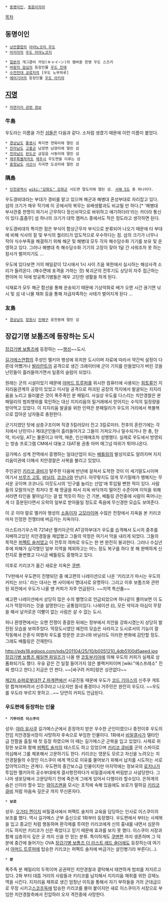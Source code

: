  * [[동명이인]], [[동음이의어]]

[[목차]]


== 동명이인 ==
 * [[낭만클럽]]의 [[아야노코지 우도]]
 * [[아리아]]의 [[우도 아야노코지]]


 * [[일본]]의 개그콤비 캬잉(キャイ~ン)의 멤버중 한명 우도 스즈키
 * [[바람의 검심]]의 등장인물 [[우도 진에]]
 * [[수전전대 쿄류저]]의 [우도 노부하루]
 * [[에어기어]]의 등장인물 [[우도 아키라]]


== [[지명]] ==
 * [[자연지리 관련 정보]]

=== 牛島 ===
우도라는 이름을 가진 [[섬]]들은 다음과 같다. 소처럼 생겼기 때문에 이런 이름이 붙었다.

 * [[경상남도]] [[통영]]시 욕지면 연화리에 딸린 섬
 * [[전라남도]] [[고흥]]군 남양면 남양리에 딸린 섬
 * [[전라남도]] [[완도]]군 금일읍 사동리에 딸린 섬
 * [[제주특별자치도]] [[제주]]시 우도면을 이루는 섬
 * [[충청남도]] [[서산]]시 지곡면 도성리에 딸린 섬

=== 隅島 ===
 * [[인천광역시]] [[wiki:"강화도" 강화군]] 서도면 말도리에 딸린 섬. [[서해 5도]] 중 하나이다.

우도경비대라는 부대가 경비를 맡고 있으며 해군과 해병대 혼성부대로 자리잡고 있다. 섬의 크기가 매우 작기에 이 곳에서의 복무는 유배생활과도 비교될 만 하다.[* '해병대 부사관중 한명이 여기서 근무하다 정신쇠약으로 바위하고 얘기하더라'라는 카더라 통신이 있다.흠좀무]  섬 하나의 크기가 대학 캠퍼스 중에서도 작은 정도라고 생각하면 된다.

우도경비대의 특이한 점은 부식이 함상근무자 부식으로 분류되어 나오기 때문에 타 부대에 비해 식사의 질 및 부식의 퀄리티가 압도적으로 우수하다는 점. 섬의 크기가 너무나 작아 식수부족을 해결하기 위해 해군 및 해병대 모두 각자 해수담수화 기기를 보유 및 운영하고 있다. 그러나 해병대 측 해수담수화 기기의 고장이 잦아 1달 간 샤워조차 못 하는 참사가 벌어지기도 ...

우도에 있다보면 거의 매일같이 12시에서 1시 사이 즈음 북한에서 실시하는 해상사격 소리가 들려온다. (해수면에 포격을 가하는 것) 북괴군의 전투기도 상당히 자주 접근하는 편이며 이 덕에 방공특기병들은 매우 고단한 생활을 하게 된다.

식재료가 모두 해군 함선을 통해 운송되기 때문에 기상악화로 배가 오랜 시간 끊기면 낚시 및 섬 내 나물 채취 등을 통해 자급자족하는 사태가 벌어지게 된다 ...

=== 友島 ===
 * [[경상남도]] [[창원시]] [[진해구]] 웅천동에 딸린 섬

== 장갑기명 보톰즈에 등장하는 도시 ==
[[장갑기병 보톰즈]]에 등장하는 ~~[[행성]]~~도시.

[[길가메스연합]]의 주성인 멜키아 행성에 위치한 도시이며 자료에 따라서 약간씩 설정이 다른데 어쨌거나 [[발라란트]]의 공격으로 생긴 크레이터에 군이 기지를 만들었다가 버린 것을 난민들이 흘러들어가면서 일종의 슬럼이 되었다.

원래는 군의 시설이었기 때문에 [[아머드 트루퍼]]를 위시한 컴퓨터에 사용되는 [[희토류]]인 지지리움관계의 공장이 있었고 미사일 공격으로 파괴된 공장의 적지에서 발굴되는 지지리움을 노리고 들러붙은 것이 폭주족인 분 패밀리. 사실상 우도를 다스리는 치안경찰은 분패밀리의 범죄행위를 묵인하는 대신 지지리움의 밀거래에서 얻어지는 수익의 일정량을 받아먹고 있었다. 이 지지리움 발굴을 위한 인력은 분패밀리가 우도의 거리에서 복불복으로 잡아온 남자들로 충원한다.

군기지였던 탓에 삼층구조이며 직경 5킬러모터 전고 3킬로미터. 전후의 혼란기에는 각지에서 난민이나 제대군인들이 흘러들어가고 그들이 가져오거나 밀수되거나 한 총, 탄약, 미사일, AT는 물론이고 마약, 매춘, 인신매매조차 성행했다. 실제로 우도에서 방영되는 방송 프로그램 CM에서 대놓고 대AT용 권총 아머 매그넘 따위가 튀어나온다.

길가메스 성계 전역에서 흥행하는 일대산업이 되는 [[배틀링]]의 발상지로도 알려지며 지지리움이권에 더해서 치안경찰은 사복을 불리고 있었다.

주인공인 [[키리코 큐비]]가 탈주한 다음에 반년에 걸쳐서 도착한 것이 이 세기말도시이며 여기서 [[브루즈 고토]], [[바닐라]], [[코코나]]와 만났다. 아무렇지도 않게 무기밀매가 행해지는 무서운 곳이며 코코나도 이웃도시의 '인구를 늘리는 산업'에 투입될 뻔한 적이 있다. 사람들의 모랄의식은 최저다 못 해 땅굴을 파서 지옥 바닥까지 떨어진 수준이며 이익을 위해서라면 타인을 팔아넘기는 걸 밥 먹듯이 하는 건 기본, 배틀링 관전중에 사람이 죽어나는게 더 흥분된다면서 오락의 일부로 받아들일 정도로 죽음에 무신경한 모습도 보여준다.

이 곳 이야 말로 멜키아 행성의 [[소돔]]이자 [[고모라]]이며 수많은 전장에서 지옥을 본 키리코마저 인정한 전쟁터에 버금가는 지옥이다.

아스트라기우스력 7214년 멜키아군의 AT강하부대가 우도를 습격해서 도시의 중추를 지배하고있던 치안경찰을 재압했고 그들의 악정은 여기서 막을 내리게 되었다. 그들의 목적은 [[퍼펙트 솔저]]였고 이 전투의 여파로 우도는 한 번 완전히 붕괴한다. 그러나 수십년 후에 피해가 심각했던 일부 지역을 제외하고는 어느 정도 복구를 하다 못 해 완벽하게 신천지로 돌변했고 다시금 배틀링도 흥행하고 있다.

이후로 키리코가 옮긴 새로운 지옥은 [[쿠멘]].

TV판에서 우도편이 진행되던 중 예고편의 나레이션으로 나온 '키리코가 마시는 우도의 커피는 쓰다.' 라는 대사는 팬 사이에서 명대사로 유명하다. 그리고 이후 보톰즈와 관련된 외전에서 우도가 나올 땐 커피가 자주 언급된다. ~~지역 특산품~~

예고편 나레이션에서 상당히 많은 수의 별명으로 언급되었으며 하나같이 풀어보면 이 도시가 막장이라는 것을 설명한다는 공통점이있다. 나레이션 曰, 모든 악덕과 야심이 무장을 해서 날카로운 이빨이 없는 사람은 살 수 없는 도시.

허나 환영편에서는 오랜 전쟁이 종결한 뒤에는 정부에서 치안을 강화시켰는지 상당히 발전된 모습을 보여주었다.
막장도시였던 예전의 모습은 사라지고 도시로서의 기능이 잘 작동해서 은혼식 여행차 우도를 방문한 코코나와 바닐라도 이러한 변화에 감탄할 정도. 그래도 배틀링은 건재한다.

http://pds18.egloos.com/pds/201104/25/10/b0051210_4db5100d5aeed.jpg
[[장갑기병 보톰즈 페일젠 파일즈]]가 나올 땐 [[코토부키야]]에 의해 우도의 커피가 실제로 상품화되기도 했다. 우유 같은 건 일절 들어가지 않은 블랙커피이며 [wiki:"에스프레소" 진짜 썼다고 한다.] 지금은 안 판다. ~~[싸구려 커피]랑은 상관없다~~

[[제2차 슈퍼로봇대전 Z 파계편]]에선 시공진동 때문에 우도가 [[코드 기아스]]의 신주쿠 게토랑 합쳐져버려서 신주쿠라고 나오지만 동네 풍경이나 거주민은 완전히 우도다. ~~우도를 우도라 부르지 못하고...~~ 당연히 커피도 언급된다.

=== 우도편에 등장하는 인물 ===

 * '''기무아르 이스쿠이''' 
성우: [[야라 유사쿠]]
길가메스군에서 훈장까지 받은 우수한 군인이였으나 종전이후 우도의 전임 치안경찰서장이 사망하자 후속으로 부임한 인물이다. 1화에서 [[비밀결사]]가 델타인급 전함을 훔칠 때 첫 등장 하였으며 이 때는 길가메스군 군복을 입고 있었다. 사제로 위장한 보로와 함께 [[퍼펙트 솔저]]의 테스트도 하고 있었으며 [[키리코 큐비]]를 군의 스파이로 의심해서 그를 체포해서 고문하기도 한다. 키리코는 영문도 모르고 자신을 노려오는 치안경찰들의 수장인 이스쿠이 에게 역으로 이유를 물어보기 위해서 납치를 시도하는 서로 잡아먹으려는 관계다. 우도편의 중간보스급 인물이지만 마지막에는 정보국의 [[로치나]]가 투입한 멜키아의 공수부대에게 결사항전하다가 비밀결사에게 버림받고 사살당한다. 그나마 생포당해서 고문당하기 전에 죽은게 그에게 있어서 다행이라 할수있다. 은하계의 숨은 신이라 할수 있는 [[와이즈맨]]을 모시는 조직에 속해 있음에도 보로가 말하길 [[키리코 큐비]] 처럼 마음속 깊은곳 까지 무신론자다.

 * '''보로'''
성우: [[오가타 켄이치]]
비밀결사에서 퍼펙트 솔저의 교육을 담당하는 인사로 이스쿠이의 보조를 했다. 역시 길가메스 군부 출신으로 1화부터 등장했다. 우도편에서 부터는 사제복을 입고 종교인 처럼 행동하며 환각제를 투여한 키리코에게 신의 흉내를 내면서 심문하기도 하지만 키리코가 신은 죽었다고 믿기 때문에 효과를 보지 못 했다. 이스쿠이 서장과 함께 심층의식 깊은 곳 까지 신을 안 믿는 분류. 특이하게도 [[쿠멘]]편 까지 생존하며 그 덕분에 중간에 들어가는 OVA [[장갑기병 보톰즈 더 라스트 레드 숄더]]에도 등장하는데 여기서 [[아머드 트루퍼]]에 탑승한 키리코는 퍼펙트 솔저에 버금가는 살인병기라 부른다(...).

 * '''분'''
폭주족 분 패밀리의 두목이며 공권력인 치안경찰과 결탁해서 태연하게 범죄를 저지르고 있다. 2화 부터 대뜸 거리의 사람들과 키리코를 납치해서 지지리움 채취를 위한 강제노역을 시킨다. 지지리움 채취로 생긴 엄청난 이득을 통해서 자기 부하들을 거의 군대급으로 무장 시키고[[스코프독]]에 탑승한 키리코를 몰아 붙이지만 새로 이스쿠이가 서장으로 부임한 치안경찰측에서 진압하러 오자 격전중에 사망한다.

